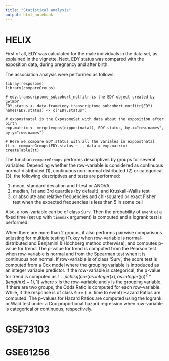 ```yaml
---
title: "Statistical analysis"
output: html_notebook
---
```


# HELIX

First of all, EDY was calculated for the male individuals in the data set, as explained in the vignette. Next, EDY status was compared with the exposition data, during pregnancy and after birth. 

The association analysis were performed as follows: 

```
libray(rexposome)
library(compareGroups)

# edy.transcriptome_subcohort_notfitr is the EDY object created by getEDY
EDY.status <- data.frame(edy.transcriptome_subcohort_notfitr$EDY)
names(EDY.status) <- c("EDY.status")

# exppostnatal is the ExposomeSet with data about the exposition after birth
exp.matrix <- merge(expos(exppostnatal), EDY.status, by.x="row.names", by.y="row.names")

# Here we compare EDY.status with all the variales in exppostnatal
tt <- compareGroups(EDY.status ~ ., data = exp.matrix)
createTable(tt)
```

The function `compareGroups` performs descriptives by groups for several variables.
Depending whether the row-variable is considered as continuous normal-distributed (1), continuous non-normal distributed (2) or categorical (3), the following descriptives and tests are performed: 

1. mean, standard deviation and t-test or ANOVA 
2. median, 1st and 3rd quartiles (by default), and Kruskall-Wallis test 
3. or absolute and relative frequencies and chi-squared or exact Fisher test when the expected frequencies is less than 5 in some cell

Also, a row-variable can be of class `Surv`. Then the probability of `event` at a fixed time (set up with `timemax` argument) is computed and a logrank test is performed.


When there are more than 2 groups, it also performs pairwise comparisons adjusting for multiple testing (Tukey when row-variable is normal-distributed and Benjamini & Hochberg method otherwise), and computes p-value for trend. The p-value for trend is computed from the Pearson test when row-variable is normal and from the Spearman test when it is continuous non normal. If row-variable is of class 'Surv', the score test is computed from a Cox model where the grouping variable is introduced as an integer variable predictor. If the row-variable is categorical, the p-value for trend is computed as 
$1-pchisq(cor(as.integer(x),as.integer(y))^2*(length(x)-1),1)$ 
where `x` is the row-variable and `y` is the grouping variable. 
If there are two groups, the Odds Ratio is computed for each row-variable. While, if the response is of class `Surv` (i.e. time to event) Hazard Ratios are computed. 
The p-values for Hazard Ratios are computed using the logrank or Wald test under a Cox proportional hazard regression when row-variable is categorical or continuous, respectively. 

# GSE73103

# GSE61256

